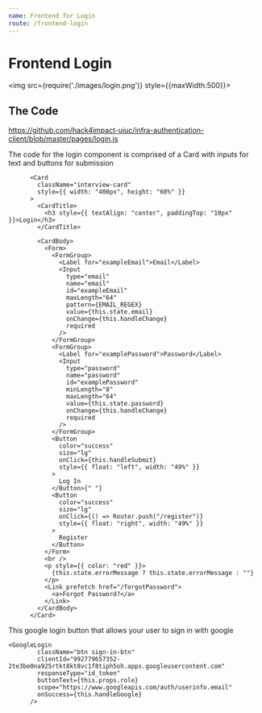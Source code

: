 ```yaml
---
name: Frontend for Login
route: /frontend-login
---
```



# Frontend Login


<img src={require('./images/login.png')} style={{maxWidth:500}}></img>

## The Code
https://github.com/hack4impact-uiuc/infra-authentication-client/blob/master/pages/login.js

The code for the login component is comprised of a Card with inputs for text and buttons for submission

```
      <Card
        className="interview-card"
        style={{ width: "400px", height: "60%" }}
      >
        <CardTitle>
          <h3 style={{ textAlign: "center", paddingTop: "10px" }}>Login</h3>
        </CardTitle>

        <CardBody>
          <Form>
            <FormGroup>
              <Label for="exampleEmail">Email</Label>
              <Input
                type="email"
                name="email"
                id="exampleEmail"
                maxLength="64"
                pattern={EMAIL_REGEX}
                value={this.state.email}
                onChange={this.handleChange}
                required
              />
            </FormGroup>
            <FormGroup>
              <Label for="examplePassword">Password</Label>
              <Input
                type="password"
                name="password"
                id="examplePassword"
                minLength="8"
                maxLength="64"
                value={this.state.password}
                onChange={this.handleChange}
                required
              />
            </FormGroup>
            <Button
              color="success"
              size="lg"
              onClick={this.handleSubmit}
              style={{ float: "left", width: "49%" }}
            >
              Log In
            </Button>{" "}
            <Button
              color="success"
              size="lg"
              onClick={() => Router.push("/register")}
              style={{ float: "right", width: "49%" }}
            >
              Register
            </Button>
          </Form>
          <br />
          <p style={{ color: "red" }}>
            {this.state.errorMessage ? this.state.errorMessage : ""}
          </p>
          <Link prefetch href="/forgotPassword">
            <a>Forgot Password?</a>
          </Link>
        </CardBody>
      </Card>
```

This google login button that allows your user to sign in with google
```
<GoogleLogin
        className="btn sign-in-btn"
        clientId="992779657352-2te3be0na925rtkt8kt8vc1f8tiph5oh.apps.googleusercontent.com"
        responseType="id_token"
        buttonText={this.props.role}
        scope="https://www.googleapis.com/auth/userinfo.email"
        onSuccess={this.handleGoogle}
      />
```